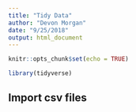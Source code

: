 ```yaml
---
title: "Tidy Data"
author: "Devon Morgan"
date: "9/25/2018"
output: html_document
---
```


```r
knitr::opts_chunk$set(echo = TRUE)

library(tidyverse)
```

## Import csv files





